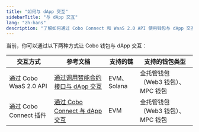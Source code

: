 ```yaml
---
title: "如何与 dApp 交互"
sidebarTitle: "与 dApp 交互"
lang: "zh-hans"
description: "了解如何通过 Cobo Connect 和 WaaS 2.0 API 使用钱包与 dApp 交互。"
---
```


当前，你可以通过以下两种方式让 Cobo 钱包与 dApp 交互：

| 交互方式             | 参考文档                                                                                           | 支持的链       | 支持的钱包类型               |
| -------------------- | -------------------------------------------------------------------------------------------------- | -------------- | ------------------------ |
| 通过 Cobo WaaS 2.0 API | [通过调用智能合约接口与 dApp 交互](https://www.cobo.com/developers/v2/api-references/transactions/call-smart-contract) | EVM、Solana    | 全托管钱包（Web3 钱包）、MPC 钱包     |
| 通过 Cobo Connect 插件 | [通过 Cobo Connect 与 dApp 交互](/cn/cobo-connect/interact-with-dapps)     | EVM            | 全托管钱包（Web3 钱包）、MPC 钱包     |
